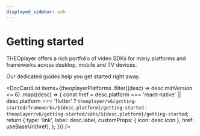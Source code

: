 ```yaml
---
displayed_sidebar: web
---
```


# Getting started

THEOplayer offers a rich portfolio of video SDKs for many platforms and frameworks across desktop, mobile and TV devices.

Our dedicated guides help you get started right away.


<DocCardList
  items={theoplayerPlatforms
    .filter((desc) => desc.minVersion <= 6)
    .map((desc) => {
      const href =
        desc.platform === 'react-native' || desc.platform === 'flutter'
          ? `theoplayer/v6/getting-started/frameworks/${desc.platform}/getting-started`
          : `theoplayer/v6/getting-started/sdks/${desc.platform}/getting-started`;
      return {
        type: 'link',
        label: desc.label,
        customProps: { icon: desc.icon },
        href: useBaseUrl(href),
      };
    })}
/>
